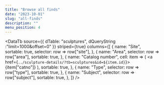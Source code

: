 ```yaml
---
title: "Browse all finds"
date: "2023-10-01"
slug: "all-finds"
description: ""
menu_position: 4
---
```



<DataTb
  source={{
    dTable: "sculptures",
    dQueryString :"limit=1000&offset=0"
  }}
  striped={true}
  columns={[
  {
    name: "Site",
    sortable: true,
    selector: row => row["site"],
  },
  {
    name: "Area",
    selector: row => row["area"],
    sortable: true,
  },
  {
    name: "Catalog number",
    cell: item => (
          <a href={`../sculpture-details/?tb=sculptures&id=${item.id}`}>
            {item["catno"]} 
          </a>
        ),
    sortable: true,
  },
  {
    name: "Type",
    selector: row => row["type"],
    sortable: true,
  },
  {
    name: "Subject",
    selector: row => row["subject"],
    sortable: true,
  },
]}
/>